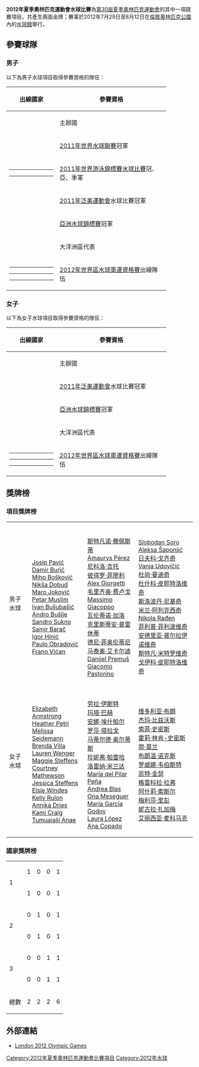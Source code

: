 {{noteTA|G1=Sports|G2=Aquatics}}
{{Infobox Olympic event
|event = 水球
|games = 2012年夏季
|image = [[File:Inside_the_polo_arena_-_2012_Olympics.jpg|300px]]
|venue = [[倫敦|倫敦]][[奧林匹克公園_(倫敦)|奧林匹克公園]][[水球館|水球館]]
|date = 7月29日-8月12日
|competitors =260
}}
{{2012年夏季奧林匹克運動會水球比賽}}
'''2012年夏季奧林匹克運動會水球比賽'''為[[2012年夏季奥林匹克运动会|第30屆夏季奧林匹克運動會]]的其中一項競賽項目，共產生兩面金牌；賽事於2012年7月29日至8月12日在[[倫敦|倫敦]][[奧林匹克公園_(倫敦)|奧林匹克公園]]內的[[水球館|水球館]]舉行。

== 參賽球隊 ==
=== 男子 ===
以下為男子水球項目取得參賽資格的隊伍：
{| class=wikitable style="text-align:left; font-size:small" 
|-
!width=120| 出線國家
!width=280| 參賽資格
|-
|{{wp|GBR}}
|主辦國
|-
|{{wp|SER}}
|[[2011年世界水球聯賽|2011年世界水球聯賽]]冠軍
|-
|{{wp|ITA}}<hr/>{{wp|CRO}}<hr/>{{wp|HUN}}
|[[2011年世界游泳錦標賽水球比賽|2011年世界游泳錦標賽水球比賽]]冠、亞、季軍
|-
|{{wp|USA}}
|[[2011年泛美運動會|2011年泛美運動會]]水球比賽冠軍
|-
|{{wp|KAZ}}
|[[亞洲水球錦標賽|亞洲水球錦標賽]]冠軍
|-
|{{wp|AUS}}
|大洋洲區代表
|-
|{{wp|MNE}}<hr/>{{wp|ESP}}<hr/>{{wp|GRE}}<hr/>{{wp|ROM}}
|[[2012年世界區水球奧運資格賽|2012年世界區水球奧運資格賽]]出線隊伍
|}

=== 女子 ===
以下為女子水球項目取得參賽資格的隊伍：
{| class=wikitable style="text-align:left; font-size:small" 
|-
!width=120| 出線國家
!width=280| 參賽資格
|-
|{{wpw|GBR}}
|主辦國
|-
|{{wpw|USA}}
|[[2011年泛美運動會|2011年泛美運動會]]水球比賽冠軍
|-
|{{wpw|CHN}}
|[[亞洲水球錦標賽|亞洲水球錦標賽]]冠軍
|-
|{{wpw|AUS}}
|大洋洲區代表
|-
|{{wpw|ESP}}<hr/>{{wpw|ITA}}<hr/>{{wpw|RUS}}<hr/>{{wpw|HUN}}
|[[2012年世界區水球奧運資格賽|2012年世界區水球奧運資格賽]]出線隊伍
|}
== 獎牌榜 ==
=== 項目獎牌榜 ===
{| {{MedalistTable|type=項目|columns=1|style=font-size:small;}}
|-
|男子水球{{DetailsLink|2012年夏季奧林匹克運動會男子水球比賽}}
| {{wp|CRO}}<br />[[Josip_Pavić|Josip Pavić]]<br />[[Damir_Burić_(water_polo)|Damir Burić]]<br />[[Damir_Burić_(water_polo)|Miho Bošković]]<br />[[Damir_Burić_(water_polo)|Nikša Dobud]]<br />[[Maro_Joković|Maro Joković]]<br />[[Petar_Muslim|Petar Muslim]]<br />[[Ivan_Buljubašić|Ivan Buljubašić]]<br />[[Andro_Bušlje|Andro Bušlje]]<br />[[Sandro_Sukno|Sandro Sukno]]<br />[[Samir_Barač|Samir Barač]]<br />[[Igor_Hinić|Igor Hinić]]<br />[[Paulo_Obradović|Paulo Obradović]]<br />[[Frano_Vićan|Frano Vićan]]
| {{wp|ITA}}<br />[[斯特凡诺·滕佩斯蒂|斯特凡诺·滕佩斯蒂]]<br />[[Amaurys_Pérez|Amaurys Pérez]]<br />[[尼科洛·吉托|尼科洛·吉托]]<br />[[彼得罗·菲廖利|彼得罗·菲廖利]]<br />[[Alex_Giorgetti|Alex Giorgetti]]<br />[[毛里齐奥·费卢戈|毛里齐奥·费卢戈]]<br />[[Massimo_Giacoppo|Massimo Giacoppo]]<br />[[瓦伦蒂诺·加洛|瓦伦蒂诺·加洛]]<br />[[克里斯蒂安·普雷休蒂|克里斯蒂安·普雷休蒂]]<br />[[德尼·菲奥伦蒂尼|德尼·菲奥伦蒂尼]]<br />[[马泰奥·艾卡尔迪|马泰奥·艾卡尔迪]]<br />[[Danijel_Premuš|Danijel Premuš]]<br />[[Giacomo_Pastorino|Giacomo Pastorino]]
| {{wp|SRB}}<br />[[Slobodan_Soro|Slobodan Soro]]<br />[[Aleksa_Šaponjić|Aleksa Šaponjić]]<br />[[日夫科·戈齐奇|日夫科·戈齐奇]]<br />[[Vanja_Udovičić|Vanja Udovičić]]<br />[[杜尚·曼迪奇|杜尚·曼迪奇]]<br />[[杜什科·皮耶特洛维奇|杜什科·皮耶特洛维奇]]<br />[[斯洛波丹·尼基奇|斯洛波丹·尼基奇]]<br />[[米兰·阿列克西奇|米兰·阿列克西奇]]<br />[[Nikola_Rađen|Nikola Rađen]]<br />[[菲利普·菲利波维奇|菲利普·菲利波维奇]]<br />[[安德里亚·普尔拉伊诺维奇|安德里亚·普尔拉伊诺维奇]]<br />[[斯特凡·米特罗维奇|斯特凡·米特罗维奇]]<br />[[戈伊科·皮耶特洛维奇|戈伊科·皮耶特洛维奇]]
|-
|女子水球{{DetailsLink|2012年夏季奧林匹克運動會女子水球比賽}}
| {{wpw|USA}}<br />
[[Elizabeth_Armstrong|Elizabeth Armstrong]]<br />[[Heather_Petri|Heather Petri]]<br />[[Melissa_Seidemann|Melissa Seidemann]]<br />[[Brenda_Villa|Brenda Villa]]<br />[[Lauren_Wenger|Lauren Wenger]]<br />[[Maggie_Steffens|Maggie Steffens]]<br />[[Courtney_Mathewson|Courtney Mathewson]]<br />[[Jessica_Steffens|Jessica Steffens]]<br />[[Elsie_Windes|Elsie Windes]]<br />[[Kelly_Rulon|Kelly Rulon]]<br />[[Annika_Dries|Annika Dries]]<br />[[Kami_Craig|Kami Craig]]<br />[[Tumuaialii_Anae|Tumuaialii Anae]]
| {{wpw|ESP}}<br />
[[劳拉·伊斯特|劳拉·伊斯特]]<br />[[玛塔·巴赫|玛塔·巴赫]]<br />[[安娜·埃什帕尔|安娜·埃什帕尔]]<br />[[罗莎·塔拉戈|罗莎·塔拉戈]]<br />[[马蒂尔德·奥尔蒂斯|马蒂尔德·奥尔蒂斯]]<br />[[珍妮弗·帕雷哈|珍妮弗·帕雷哈]]<br />[[洛雷纳·米兰达|洛雷纳·米兰达]]<br />[[María_del_Pilar_Peña|María del Pilar Peña]]<br />[[Andrea_Blas|Andrea Blas]]<br />[[Ona_Meseguer|Ona Meseguer]]<br />[[María_García_Godoy|María García Godoy]]<br />[[Laura_López|Laura López]]<br />[[Ana_Copado|Ana Copado]]
|{{wpw|AUS}}<br />
[[维多利亚·布朗|维多利亚·布朗]]<br />[[杰玛·比兹沃斯|杰玛·比兹沃斯]]<br />[[索菲·史密斯|索菲·史密斯]]<br />[[霍莉·林肯-史密斯|霍莉·林肯-史密斯]]<br />[[简·莫兰|简·莫兰]]<br />[[布朗温·诺克斯|布朗温·诺克斯]]<br />[[罗威娜·韦伯斯特|罗威娜·韦伯斯特]]<br />[[凯特·金瑟|凯特·金瑟]]<br />[[格雷科拉·拉弗|格雷科拉·拉弗]]<br />[[阿什莉·索斯尔|阿什莉·索斯尔]]<br />[[梅利莎·里彭|梅利莎·里彭]]<br />[[妮古拉·扎加梅|妮古拉·扎加梅]]<br />[[艾丽西亚·麦科马克|艾丽西亚·麦科马克]]
|}

=== 國家獎牌榜 ===
{| {{RankedMedalTable}}
|-
|rowspan=2| 1 ||align=left|{{flagIOC|CRO|2012年夏季}} || 1 || 0 || 0 || 1
|-
|align=left|{{flagIOC|USA|2012年夏季}} || 1 || 0 || 0 || 1
|-
|rowspan=2| 2 ||align=left|{{flagIOC|ITA|2012年夏季}} || 0 || 1 || 0 || 1
|-
|align=left|{{flagIOC|ESP|2012年夏季}} || 0 || 1 || 0 || 1
|-
|rowspan=2| 3 ||align=left|{{flagIOC|SRB|2012年夏季}} || 0 || 0 || 1 || 1
|-
|align=left|{{flagIOC|AUS|2012年夏季}} || 0 || 0 || 1 || 1
|- class="sortbottom"
!colspan=2|總數|| 2 || 2 || 2 || 6
|}

== 外部連結 ==
*[https://web.archive.org/web/20120711024127/http://www.london2012.com/water-polo/ London 2012 Olympic Games]{{en}}

{{2012年夏季奧林匹克運動會項目}}
{{奧林匹克運動會水球比賽}}

[[Category:2012年夏季奧林匹克運動會比賽項目|Category:2012年夏季奧林匹克運動會比賽項目]]
[[Category:2012年水球|Category:2012年水球]]